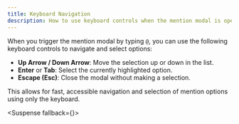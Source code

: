 ```yaml
---
title: Keyboard Navigation
description: How to use keyboard controls when the mention modal is open.
---
```



When you trigger the mention modal by typing <code>@</code>, you can use the following keyboard controls to navigate and select options:

- <strong>Up Arrow / Down Arrow</strong>: Move the selection up or down in the
  list.
- <strong>Enter</strong> or <strong>Tab</strong>: Select the currently
  highlighted option.
- <strong>Escape (Esc)</strong>: Close the modal without making a selection.

This allows for fast, accessible navigation and selection of mention options using only the keyboard.

<Suspense fallback={<DemoFallback />}>
  <BasicUsageDemo />
</Suspense>

